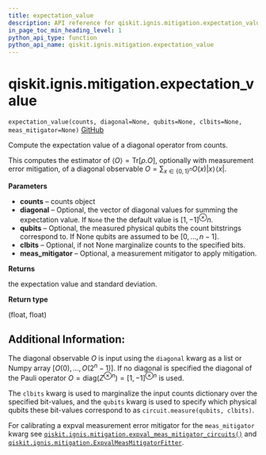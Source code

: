 ```yaml
---
title: expectation_value
description: API reference for qiskit.ignis.mitigation.expectation_value
in_page_toc_min_heading_level: 1
python_api_type: function
python_api_name: qiskit.ignis.mitigation.expectation_value
---
```


<span id="qiskit-ignis-mitigation-expectation-value" />

# qiskit.ignis.mitigation.expectation\_value

<span id="qiskit.ignis.mitigation.expectation_value" />

`expectation_value(counts, diagonal=None, qubits=None, clbits=None, meas_mitigator=None)` [GitHub](https://github.com/qiskit-community/qiskit-ignis/tree/stable/0.5/qiskit/ignis/mitigation/expval/utils.py "view source code")

Compute the expectation value of a diagonal operator from counts.

This computes the estimator of $\langle O \rangle = \mbox{Tr}[\rho. O]$, optionally with measurement error mitigation, of a diagonal observable $O = \sum_{x\in\{0, 1\}^n} O(x)|x\rangle\!\langle x|$.

**Parameters**

*   **counts** – counts object
*   **diagonal** – Optional, the vector of diagonal values for summing the expectation value. If `None` the the default value is $[1, -1]^\otimes n$.
*   **qubits** – Optional, the measured physical qubits the count bitstrings correspond to. If None qubits are assumed to be $[0, ..., n-1]$.
*   **clbits** – Optional, if not None marginalize counts to the specified bits.
*   **meas\_mitigator** – Optional, a measurement mitigator to apply mitigation.

**Returns**

the expectation value and standard deviation.

**Return type**

(float, float)

## Additional Information:

The diagonal observable $O$ is input using the `diagonal` kwarg as a list or Numpy array $[O(0), ..., O(2^n -1)]$. If no diagonal is specified the diagonal of the Pauli operator $O = \mbox{diag}(Z^{\otimes n}) = [1, -1]^{\otimes n}$ is used.

The `clbits` kwarg is used to marginalize the input counts dictionary over the specified bit-values, and the `qubits` kwarg is used to specify which physical qubits these bit-values correspond to as `circuit.measure(qubits, clbits)`.

For calibrating a expval measurement error mitigator for the `meas_mitigator` kwarg see [`qiskit.ignis.mitigation.expval_meas_mitigator_circuits()`](qiskit.ignis.mitigation.expval_meas_mitigator_circuits "qiskit.ignis.mitigation.expval_meas_mitigator_circuits") and [`qiskit.ignis.mitigation.ExpvalMeasMitigatorFitter`](qiskit.ignis.mitigation.ExpvalMeasMitigatorFitter "qiskit.ignis.mitigation.ExpvalMeasMitigatorFitter").

